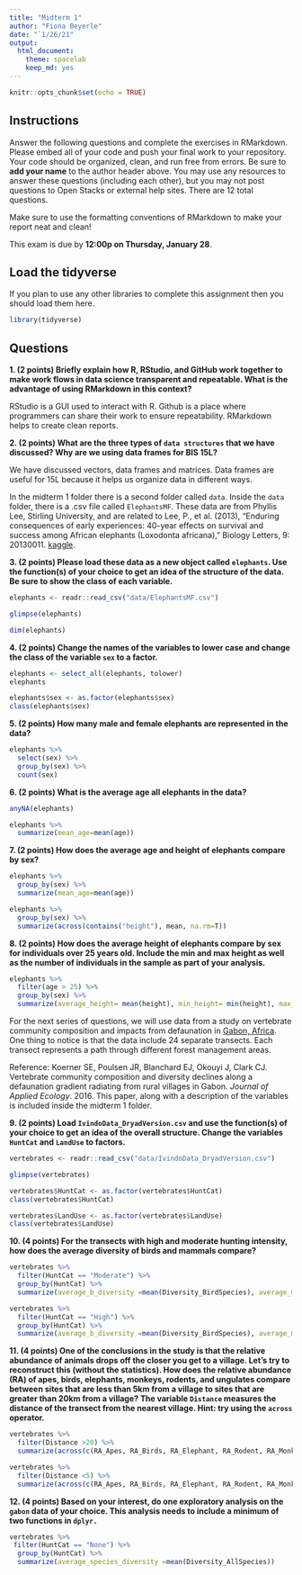 ```yaml
---
title: "Midterm 1"
author: "Fiona Beyerle"
date: "`1/26/21"
output:
  html_document: 
    theme: spacelab
    keep_md: yes
---
```


```r
knitr::opts_chunk$set(echo = TRUE)
```

## Instructions
Answer the following questions and complete the exercises in RMarkdown. Please embed all of your code and push your final work to your repository. Your code should be organized, clean, and run free from errors. Be sure to **add your name** to the author header above. You may use any resources to answer these questions (including each other), but you may not post questions to Open Stacks or external help sites. There are 12 total questions.  

Make sure to use the formatting conventions of RMarkdown to make your report neat and clean!  

This exam is due by **12:00p on Thursday, January 28**.  

## Load the tidyverse
If you plan to use any other libraries to complete this assignment then you should load them here.
```r
library(tidyverse)
```

## Questions
**1. (2 points) Briefly explain how R, RStudio, and GitHub work together to make work flows in data science transparent and repeatable. What is the advantage of using RMarkdown in this context?**  

RStudio is a GUI used to interact with R. Github is a place where programmers can share their work to ensure repeatability. RMarkdown helps to create clean reports.

**2. (2 points) What are the three types of `data structures` that we have discussed? Why are we using data frames for BIS 15L?**

We have discussed vectors, data frames and matrices. Data frames are useful for 15L because it helps us organize data in different ways. 

In the midterm 1 folder there is a second folder called `data`. Inside the `data` folder, there is a .csv file called `ElephantsMF`. These data are from Phyllis Lee, Stirling University, and are related to Lee, P., et al. (2013), "Enduring consequences of early experiences: 40-year effects on survival and success among African elephants (Loxodonta africana)," Biology Letters, 9: 20130011. [kaggle](https://www.kaggle.com/mostafaelseidy/elephantsmf).  

**3. (2 points) Please load these data as a new object called `elephants`. Use the function(s) of your choice to get an idea of the structure of the data. Be sure to show the class of each variable.**
```r
elephants <- readr::read_csv("data/ElephantsMF.csv")
```

```r
glimpse(elephants)
```

```r
dim(elephants)
```

**4. (2 points) Change the names of the variables to lower case and change the class of the variable `sex` to a factor.**
```r
elephants <- select_all(elephants, tolower)
elephants
```

```r
elephants$sex <- as.factor(elephants$sex)
class(elephants$sex)
```

**5. (2 points) How many male and female elephants are represented in the data?**
```r
elephants %>%
  select(sex) %>%
  group_by(sex) %>%
  count(sex)
```

**6. (2 points) What is the average age all elephants in the data?**
```r
anyNA(elephants)
```
```r
elephants %>%
  summarize(mean_age=mean(age))
```

**7. (2 points) How does the average age and height of elephants compare by sex?**
```r
elephants %>%
  group_by(sex) %>%
  summarize(mean_age=mean(age))
```
```r
elephants %>%
  group_by(sex) %>%
  summarize(across(contains("height"), mean, na.rm=T))
```

**8. (2 points) How does the average height of elephants compare by sex for individuals over 25 years old. Include the min and max height as well as the number of individuals in the sample as part of your analysis.**
```r
elephants %>%
  filter(age > 25) %>%
  group_by(sex) %>%
  summarize(average_height= mean(height), min_height= min(height), max_height=max(height), n = n())
```

For the next series of questions, we will use data from a study on vertebrate community composition and impacts from defaunation in [Gabon, Africa](https://en.wikipedia.org/wiki/Gabon). One thing to notice is that the data include 24 separate transects. Each transect represents a path through different forest management areas.  

Reference: Koerner SE, Poulsen JR, Blanchard EJ, Okouyi J, Clark CJ. Vertebrate community composition and diversity declines along a defaunation gradient radiating from rural villages in Gabon. _Journal of Applied Ecology_. 2016. This paper, along with a description of the variables is included inside the midterm 1 folder.  

**9. (2 points) Load `IvindoData_DryadVersion.csv` and use the function(s) of your choice to get an idea of the overall structure. Change the variables `HuntCat` and `LandUse` to factors.**
```r
vertebrates <- readr::read_csv("data/IvindoData_DryadVersion.csv")
```

```r
glimpse(vertebrates)
```

```r
vertebrates$HuntCat <- as.factor(vertebrates$HuntCat)
class(vertebrates$HuntCat)
```
```r
vertebrates$LandUse <- as.factor(vertebrates$LandUse)
class(vertebrates$LandUse)
```

**10. (4 points) For the transects with high and moderate hunting intensity, how does the average diversity of birds and mammals compare?**
```r
vertebrates %>%
  filter(HuntCat == "Moderate") %>%
  group_by(HuntCat) %>%
  summarize(average_b_diversity =mean(Diversity_BirdSpecies), average_m_diversity=mean(Diversity_MammalSpecies))
```

```r
vertebrates %>%
  filter(HuntCat == "High") %>%
  group_by(HuntCat) %>%
  summarize(average_b_diversity =mean(Diversity_BirdSpecies), average_m_diversity=mean(Diversity_MammalSpecies))
```

**11. (4 points) One of the conclusions in the study is that the relative abundance of animals drops off the closer you get to a village. Let's try to reconstruct this (without the statistics). How does the relative abundance (RA) of apes, birds, elephants, monkeys, rodents, and ungulates compare between sites that are less than 5km from a village to sites that are greater than 20km from a village? The variable `Distance` measures the distance of the transect from the nearest village. Hint: try using the `across` operator.**  
```r
vertebrates %>%
  filter(Distance >20) %>%
  summarize(across(c(RA_Apes, RA_Birds, RA_Elephant, RA_Rodent, RA_Monkeys, RA_Ungulate), mean))
```

```r
vertebrates %>%
  filter(Distance <5) %>%
  summarize(across(c(RA_Apes, RA_Birds, RA_Elephant, RA_Rodent, RA_Monkeys, RA_Ungulate), mean))
```

**12. (4 points) Based on your interest, do one exploratory analysis on the `gabon` data of your choice. This analysis needs to include a minimum of two functions in `dplyr.`**
```r
vertebrates %>%
 filter(HuntCat == "None") %>%
  group_by(HuntCat) %>%
  summarize(average_species_diversity =mean(Diversity_AllSpecies))
```

